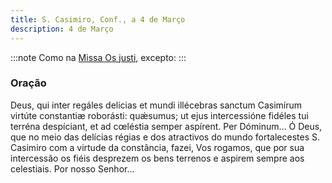 ```yaml
---
title: S. Casimiro, Conf., a 4 de Março
description: 4 de Março
---
```


:::note
Como na [Missa Os justi](/missal/comum/14confessoresnaopontifices1), excepto:
:::

### Oração

<div class="side-by-side not-content">
  <span>
    Deus, qui inter regáles delicias et mundi illécebras sanctum Casimírum virtúte constantiæ
    roborásti: quǽsumus; ut ejus intercessióne fidéles tui terréna despíciant, et ad cœléstia semper
    aspírent. Per Dóminum...
  </span>
  <span>
    Ó Deus, que no meio das delícias régias e dos atractivos do mundo fortalecestes S. Casimiro com
    a virtude da constância, fazei, Vos rogamos, que por sua intercessão os fiéis desprezem os bens
    terrenos e aspirem sempre aos celestiais. Por nosso Senhor...
  </span>
</div>

